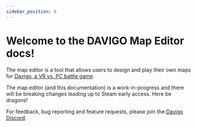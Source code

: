 ```yaml
---
sidebar_position: 0
---
```

# Welcome to the DAVIGO Map Editor docs!

The map editor is a tool that allows users to design and play their own maps for [Davigo, a VR vs. PC battle game](https://store.steampowered.com/app/1116540/DAVIGO/).

The map editor (and this documentation) is a work-in-progress and there will be breaking changes leading up to Steam early access. Here be dragons!

For feedback, bug reporting and feature requests, please join the [Davigo Discord](https://discord.gg/5du5Ack).
